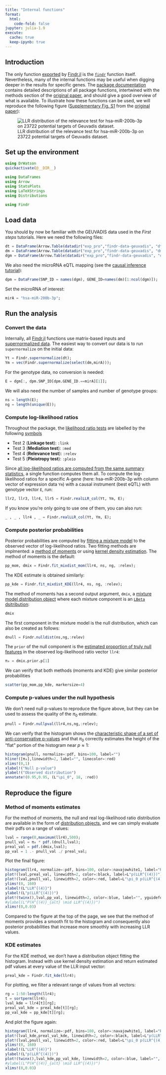 ```yaml
---
title: "Internal functions"
format:
  html:
    code-fold: false
jupyter: julia-1.9
execute: 
  cache: true
  keep-ipynb: true
---
```

## Introduction

The only function [exported](https://docs.julialang.org/en/v1/manual/modules/#Export-lists) by [Findr.jl][1] is the [`findr`](https://tmichoel.github.io/Findr.jl/dev/testLLR/) function itself. Nevertheless, many of the internal functions may be useful when digging deeper in the results for specific genes. The [package documentation][6] contains detailed descriptions of all package functions, intertwined with the methods section of the [original paper][5], and should give a good overview of what is available. To illustrate how these functions can be used, we will reproduce the following figure ([Supplementary Fig. S1](https://doi.org/10.1371/journal.pcbi.1005703.s002) from the  [original paper][5]):

![LLR distribution of the relevance test for hsa-miR-200b-3p on 23722 potential targets of Geuvadis dataset.](figures/eg4.png)


## Set up the environment

```julia
using DrWatson
quickactivate(@__DIR__)

using DataFrames
using Arrow
using StatsPlots
using LaTeXStrings
using Distributions

using Findr
```

## Load data

You should by now be familiar with the GEUVADIS data used in the *First steps* tutorials. Here we need the following files:

```julia
dt = DataFrame(Arrow.Table(datadir("exp_pro","findr-data-geuvadis", "dt.arrow")));
dm = DataFrame(Arrow.Table(datadir("exp_pro","findr-data-geuvadis", "dm.arrow")));
dgm = DataFrame(Arrow.Table(datadir("exp_pro","findr-data-geuvadis", "dgm.arrow")));
```

We also need the microRNA eQTL mapping (see the [causal inference tutorial](causal-inference.qmd)):

```julia
dpm = DataFrame(SNP_ID = names(dgm), GENE_ID=names(dm)[1:ncol(dgm)]);
```

Set the microRNA of interest:

```julia
mirA = "hsa-miR-200b-3p";
```

## Run the analysis

### Convert the data

Internally, all [Findr.jl][1] functions use matrix-based inputs and [supernormalized data](https://tmichoel.github.io/Findr.jl/dev/inference/). The easiest way to convert our data is to run `supernormalize` on the initial data:

```julia
Yt = Findr.supernormalize(dt);
Ym = vec(Findr.supernormalize(select(dm,mirA)));
```

For the genotype data, no conversion is needed:

```julia
E = dgm[:, dpm.SNP_ID[dpm.GENE_ID.==mirA][1]];
```

We will also need the number of samples and number of genotype groups:

```julia
ns = length(E);
ng = length(unique(E));
```

### Compute log-likelihood ratios

Throughout the package, the [likelihood ratio tests](https://tmichoel.github.io/Findr.jl/dev/realLLR/) are labelled by the following [symbols](https://docs.julialang.org/en/v1/manual/metaprogramming/#Symbols)

- Test 2 (**Linkage test**): `:link`
- Test 3 (**Mediation test**): `:med`
- Test 4 (**Relevance test**): `:relev`
- Test 5 (**Pleiotropy test**): `:pleio`

Since [all log-likelihood ratios are computed from the same summary statistics](https://tmichoel.github.io/Findr.jl/dev/realLLR/#Implementation), a single function computes them all. To compute the log-likelihood ratios for a specific A-gene (here: hsa-miR-200b-3p with column vector of expression data `Ym`) with a causal instrument (best eQTL) with genotype vector `E`, run:

```julia
llr2, llr3, llr4, llr5 = Findr.realLLR_col(Yt, Ym, E);
```

If you know you're only going to use one of them, you can also run:

```julia
_ , _ , llr4 , _ = Findr.realLLR_col(Yt, Ym, E);
```

### Compute posterior probabilities

Posterior probabilities are computed by [fitting a mixture model](https://tmichoel.github.io/Findr.jl/dev/posteriorprobs/) to the observed vector of log-likelihood ratios. Two fitting methods are implmented: a [method of moments](https://tmichoel.github.io/Findr.jl/dev/posteriorprobs/#mom_postprobs) or using [kernel density estimation](https://tmichoel.github.io/Findr.jl/dev/posteriorprobs/#kde_postprobs). The method of moments is the default:

```julia
pp_mom, dmix = Findr.fit_mixdist_mom(llr4, ns, ng, :relev);
```

The KDE estimate is obtained similarly:

```julia
pp_kde = Findr.fit_mixdist_KDE(llr4, ns, ng, :relev);
```

The method of moments has a second output argument, `dmix`, a [mixture model distribution object](https://juliastats.org/Distributions.jl/stable/mixture/) where each mixture component is an [`LBeta` dsitribution](https://tmichoel.github.io/Findr.jl/dev/randomLLR/#Implementation):

```julia
dmix
```

The first component in the mixture model is the null distribution, which can also be created as follows:

```julia
dnull = Findr.nulldist(ns,ng,:relev)
```

The `prior` of the null component is the [estimated proportion of truly null features](https://tmichoel.github.io/Findr.jl/dev/posteriorprobs/#Estimating-P({\\mathcal-H}_{\\mathrm{null}})) in the observed log-likelihood ratio vector `llr4`:

```julia
π₀ = dmix.prior.p[1]
```

We can verify that both methods (moments and KDE) give similar posterior probabilities

```julia
scatter(pp_mom,pp_kde, markersize=4)
```

### Compute p-values under the null hypothesis

We don't need null p-values to reproduce the figure above, but they can be used to assess the quality of the $\pi_0$ estimate.

```julia
pnull = Findr.nullpval(llr4,ns,ng,:relev);
```

We can verify that the histogram shows the [characteristic shape of a set of anti-conservative p-values](http://varianceexplained.org/statistics/interpreting-pvalue-histogram/) and that $\pi_0$ correctly estimates the height of the "flat" portion of the histogram near $p\approx 1$:


```julia
histogram(pnull, normalize=:pdf, bins=100, label="")
hline!([π₀],linewidth=2, label="", linecolor=:red)
xlims!(0,1)
xlabel!("Null p-value")
ylabel!("Observed distribution")
annotate!(0.95,0.95, (L"\pi_0", 18, :red))
```

## Reproduce the figure

### Method of moments estimates

For the method of moments, the null and real log-likelihood ratio distribution are available in the form of [distribution objects](https://juliastats.org/Distributions.jl/), and we can simply evaluate their pdfs on a range of values:

```julia
lval = range(0,maximum(llr4),500);
pnull_val = π₀ * pdf.(dnull,lval);
preal_val = pdf.(dmix,lval);
pp_val = 1 .- pnull_val ./ preal_val;
```

Plot the final figure:

```julia
histogram(llr4, normalize=:pdf, bins=100, color=:navajowhite1, label="Real data", size=(600,450))
plot!(lval,preal_val, linewidth=2, color=:black, label=L"p(LLR^{(4)})")
plot!(lval,pnull_val, linewidth=2, color=:red, label=L"\pi_0 p(LLR^{(4)} \mid \mathcal{H}_0)", legend=(0.25,0.95))
ylims!(0, 160)
xlabel!(L"LLR^{(4)}")
ylabel!(L"p(LLR^{(4)})")
plot!(twinx(),lval,pp_val, linewidth=2, color=:blue, label="", yguidefontcolor=:blue, ylims=(0,1.), ylabel=L"P(H^{(4)}_{alt} \mid LLR^{(4)})")
#ylabel(L"P(H^{(4)}_{alt} \mid LLR^{(4)})")
xlims!(0,0.03)
```

Compared to the figure at the top of the page, we see that the method of moments provides a smooth fit to the histogram and consequently also posterior probabilities that increase more smoothly with increasing LLR values. 

### KDE estimates

For the KDE method, we don't have a distribution object fitting the histogram. Instead with use kernel density estimation and return estimated pdf values at every value of the LLR input vector:

```julia
preal_kde = Findr.fit_kde(llr4);
```
For plotting, we filter a relevant range of values from all vectors:

```julia
rg = 1:50:length(llr4);
t = sortperm(llr4);
lval_kde = llr4[t][rg];
preal_val_kde = preal_kde[t][rg];
pp_val_kde = pp_kde[t][rg];
```
And plot the figure again:

```julia
histogram(llr4, normalize=:pdf, bins=100, color=:navajowhite1, label="Real data", size=(600,450))
plot!(lval_kde,preal_val_kde, linewidth=2, color=:black, label=L"p(LLR^{(4)})")
plot!(lval,pnull_val, linewidth=2, color=:red, label=L"\pi_0 p(LLR^{(4)} \mid \mathcal{H}_0)", legend=(0.25,0.95))
ylims!(0, 160)
xlabel!(L"LLR^{(4)}")
ylabel!(L"p(LLR^{(4)})")
plot!(twinx(),lval_kde,pp_val_kde, linewidth=2, color=:blue, label="", yguidefontcolor=:blue, ylims=(0,1.), ylabel=L"P(H^{(4)}_{alt} \mid LLR^{(4)})")
#ylabel(L"P(H^{(4)}_{alt} \mid LLR^{(4)})")
xlims!(0,0.03)
```

[1]: https://github.com/tmichoel/Findr.jl
[2]: https://github.com/lingfeiwang/findr-data-geuvadis
[3]: https://doi.org/10.1038/nature12531
[4]: https://dataframes.juliadata.org/stable/
[5]: https://doi.org/10.1371/journal.pcbi.1005703
[6]: https://tmichoel.github.io/Findr.jl/dev/